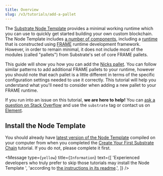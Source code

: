 ```yaml
---
title: Overview
slug: /v3/tutorials/add-a-pallet
---
```


The
[Substrate Node Template](https://github.com/substrate-developer-hub/substrate-node-template)
provides a minimal working runtime which you can use to quickly get started building your own custom
blockchain. The Node Template includes [a number of components](/v3/docs/getting-started/architecture), including
a [runtime](/v3/docs/getting-started/glossary#runtime) that is constructed using
[FRAME](/v3/docs/runtime/frame) runtime development framework. However, in order to
remain minimal, it does not include most of the modules (called "pallets") from Substrate's set of
core FRAME pallets.

This guide will show you how you can add the
[Nicks pallet](https://substrate.dev/rustdocs/latest/pallet_nicks/index.html). You can follow
similar patterns to add additional FRAME pallets to your runtime, however you should note that each
pallet is a little different in terms of the specific configuration settings needed to use it
correctly. This tutorial will help you understand what you'll need to consider when adding a new
pallet to your FRAME runtime.

If you run into an issue on this tutorial, **we are here to help!** You can
[ask a question on Stack Overflow](https://stackoverflow.com/questions/tagged/substrate) and use the
`substrate` tag or contact us on [Element](https://matrix.to/#/#substrate-technical:matrix.org).

## Install the Node Template

You should already have [latest version of the Node Template](https://github.com/substrate-developer-hub/substrate-node-template/tree/latest) compiled on your computer from when you completed the
[Create Your First Substrate Chain](/v3/tutorials/create-your-first-substrate-chain/) tutorial. If
you do not, please complete it first.

<Message
  type={`yellow`}
  title={`Information`}
  text={[
      'Experienced developers who truly prefer to skip those tutorials may install the Node Template ',
      'according to [the instructions in its readme](https://github.com/substrate-developer-hub/substrate-node-template#getting-started).',
  ]}
/>